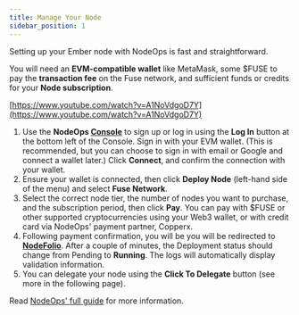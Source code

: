 ```yaml
---
title: Manage Your Node
sidebar_position: 1
---
```


Setting up your Ember node with NodeOps is fast and straightforward.

You will need an **EVM-compatible wallet** like MetaMask, some $FUSE to pay the **transaction fee** on the Fuse network, and sufficient funds or credits for your **Node subscription**.

[https://www.youtube.com/watch?v=A1NoVdgoD7Y](https://www.youtube.com/watch?v=A1NoVdgoD7Y)

1. Use the **NodeOps [Console](https://console.nodeops.network/)** to sign up or log in using the **Log In** button at the bottom left of the Console. Sign in with your EVM wallet. (This is recommended, but you can choose to sign in with email or Google and connect a wallet later.) Click **Connect**, and confirm the connection with your wallet.
2. Ensure your wallet is connected, then click **Deploy Node** (left-hand side of the menu) and select **Fuse Network**.
3. Select the correct node tier, the number of nodes you want to purchase, and the subscription period, then click **Pay**. You can pay with $FUSE or other supported cryptocurrencies using your Web3 wallet, or with credit card via NodeOps' payment partner, Copperx.
4. Following payment confirmation, you will be you will be redirected to **[NodeFolio](https://console.nodeops.network/dashboard)**. After a couple of minutes, the Deployment status should change from Pending to **Running**. The logs will automatically display validation information.
5. You can delegate your node using the **Click To Delegate** button (see more in the following page).

Read [NodeOps' full guide](https://docs.nodeops.network/Guides/Run-Protocol-Nodes/fuse) for more information.
